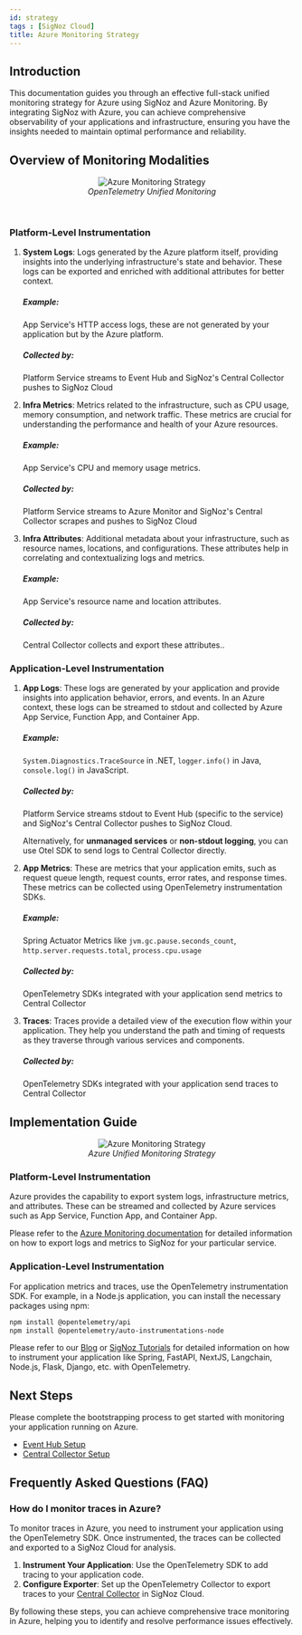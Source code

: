```yaml
---
id: strategy
tags : [SigNoz Cloud]
title: Azure Monitoring Strategy
---
```


## Introduction

This documentation guides you through an effective full-stack unified monitoring strategy for Azure using SigNoz and Azure Monitoring. By integrating SigNoz with Azure, you can achieve comprehensive observability of your applications and infrastructure, ensuring you have the insights needed to maintain optimal performance and reliability.

## Overview of Monitoring Modalities

<figure data-zoomable align="center">
    <img
        src="/img/docs/azure-monitoring/unified-collection.webp"
        alt="Azure Monitoring Strategy"
    />
    <figcaption>
        <i>
        OpenTelemetry Unified Monitoring 
        </i>
    </figcaption>
</figure>
<br/>

### Platform-Level Instrumentation

1. **System Logs**: Logs generated by the Azure platform itself, providing insights into the underlying infrastructure's state and behavior. These logs can be exported and enriched with additional attributes for better context.

    ##### Example:  
    App Service's HTTP access logs, these are not generated by your application but by the Azure platform.
    ##### Collected by: 
    Platform Service streams to Event Hub and SigNoz's Central Collector pushes to SigNoz Cloud

2. **Infra Metrics**: Metrics related to the infrastructure, such as CPU usage, memory consumption, and network traffic. These metrics are crucial for understanding the performance and health of your Azure resources.

    ##### Example: 
    App Service's CPU and memory usage metrics.
    ##### Collected by: 
    Platform Service streams to Azure Monitor and SigNoz's Central Collector scrapes and pushes to SigNoz Cloud

3. **Infra Attributes**: Additional metadata about your infrastructure, such as resource names, locations, and configurations. These attributes help in correlating and contextualizing logs and metrics.

    ##### Example:
    App Service's resource name and location attributes.
    ##### Collected by:
    Central Collector collects and export these attributes.. 

### Application-Level Instrumentation

1. **App Logs**: These logs are generated by your application and provide insights into application behavior, errors, and events. In an Azure context, these logs can be streamed to stdout and collected by Azure App Service, Function App, and Container App.

    ##### Example:
    `System.Diagnostics.TraceSource` in .NET, `logger.info()` in Java, `console.log()` in JavaScript.
    ##### Collected by:
    Platform Service streams stdout to Event Hub (specific to the service) and SigNoz's Central Collector pushes to SigNoz Cloud. 
    
    Alternatively, for **unmanaged services** or **non-stdout logging**, you can use Otel SDK to send logs to Central Collector directly.

2. **App Metrics**: These are metrics that your application emits, such as request queue length, request counts, error rates, and response times. These metrics can be collected using OpenTelemetry instrumentation SDKs.

    ##### Example:
    Spring Actuator Metrics like `jvm.gc.pause.seconds_count`, `http.server.requests.total`, `process.cpu.usage`
    ##### Collected by:
    OpenTelemetry SDKs integrated with your application send metrics to Central Collector

3. **Traces**: Traces provide a detailed view of the execution flow within your application. They help you understand the path and timing of requests as they traverse through various services and components.

    ##### Collected by:
    OpenTelemetry SDKs integrated with your application send traces to Central Collector

## Implementation Guide


<figure data-zoomable align="center">
    <img
        src="/img/docs/azure-monitoring/unified-implementation.webp"
        alt="Azure Monitoring Strategy"
    />
    <figcaption>
        <i>
        Azure Unified Monitoring Strategy
        </i>
    </figcaption>
</figure>

### Platform-Level Instrumentation

Azure provides the capability to export system logs, infrastructure metrics, and attributes. These can be streamed and collected by Azure services such as App Service, Function App, and Container App.

Please refer to the [Azure Monitoring documentation](../../) for detailed information on how to export logs and metrics to SigNoz for your particular service.


### Application-Level Instrumentation

For application metrics and traces, use the OpenTelemetry instrumentation SDK. For example, in a Node.js application, you can install the necessary packages using npm:

```bash
npm install @opentelemetry/api
npm install @opentelemetry/auto-instrumentations-node
```

Please refer to our [Blog](https://signoz.io/blog/) or [SigNoz Tutorials](../../../instrumentation/) for detailed information on how to instrument your application like Spring, FastAPI, NextJS, Langchain, Node.js, Flask, Django, etc. with OpenTelemetry. 


## Next Steps

Please complete the bootstrapping process to get started with monitoring your application running on Azure.
- [Event Hub Setup](../data-ingestion)
- [Central Collector Setup](../collector-setup)


## Frequently Asked Questions (FAQ)

### How do I monitor traces in Azure?

To monitor traces in Azure, you need to instrument your application using the OpenTelemetry SDK. Once instrumented, the traces can be collected and exported to a SigNoz Cloud for analysis. 

1. **Instrument Your Application**: Use the OpenTelemetry SDK to add tracing to your application code.
2. **Configure Exporter**: Set up the OpenTelemetry Collector to export traces to your [Central Collector](../collector-setup) in SigNoz Cloud.

By following these steps, you can achieve comprehensive trace monitoring in Azure, helping you to identify and resolve performance issues effectively.